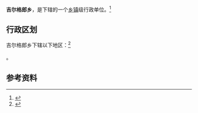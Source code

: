{{中国乡级行政区|65/40/24/201/000}}

'''吉尔格郎乡'''，是{{PRC admin/fullname|65/40/24/201/000|3}}下辖的一个[[乡镇|乡镇]]级行政单位。<ref>{{PRC admin/ref sgc|{{PRC admin/parent|65/40/24/201/000}}}}</ref>

== 行政区划 ==

吉尔格郎乡下辖以下地区：<ref>{{PRC admin/ref sgc|65/40/24/201/000}}</ref>

{{PRC admin/children|65/40/24/201/000}}。

== 参考资料 ==

{{reflist}}

{{行政区划小作品}}
{{PRC admin/navcat|65/40/24/201/000}}